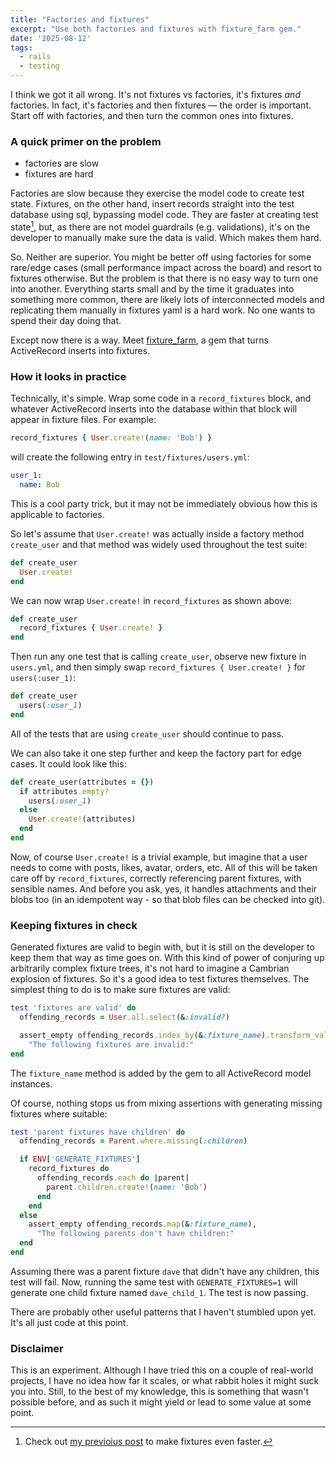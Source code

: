 ```yaml
---
title: "Factories and fixtures"
excerpt: "Use both factories and fixtures with fixture_farm gem."
date: '2025-08-12'
tags:
  - rails
  - testing
---
```


I think we got it all wrong. It's not fixtures vs factories, it's fixtures *and* factories. In fact, it's factories and then fixtures — the order is important. Start off with factories, and then turn the common ones into fixtures.

### A quick primer on the problem

- factories are slow
- fixtures are hard

Factories are slow because they exercise the model code to create test state. Fixtures, on the other hand, insert records straight into the test database using sql, bypassing model code. They are faster at creating test state[^1], but, as there are not model guardrails (e.g. validations), it's on the developer to manually make sure the data is valid. Which makes them hard.

So. Neither are superior. You might be better off using factories for some rare/edge cases (small performance impact across the board) and resort to fixtures otherwise. But the problem is that there is no easy way to turn one into another. Everything starts small and by the time it graduates into something more common, there are likely lots of interconnected models and replicating them manually in fixtures yaml is a hard work. No one wants to spend their day doing that.

Except now there is a way. Meet [fixture_farm](https://github.com/featurist/fixture_farm), a gem that turns ActiveRecord inserts into fixtures.

### How it looks in practice

Technically, it's simple. Wrap some code in a `record_fixtures` block, and whatever ActiveRecord inserts into the database within that block will appear in fixture files. For example:

```ruby
record_fixtures { User.create!(name: 'Bob') }
```

will create the following entry in `test/fixtures/users.yml`:

```yaml
user_1:
  name: Bob
```

This is a cool party trick, but it may not be immediately obvious how this is applicable to factories.

So let's assume that `User.create!` was actually inside a factory method `create_user` and that method was widely used throughout the test suite:

```ruby
def create_user
  User.create!
end
```

We can now wrap `User.create!` in `record_fixtures` as shown above:

```ruby
def create_user
  record_fixtures { User.create! }
end
```

Then run any one test that is calling `create_user`, observe new fixture in `users.yml`, and then simply swap `record_fixtures { User.create! }` for `users(:user_1)`:

```ruby
def create_user
  users(:user_1)
end
```

All of the tests that are using `create_user` should continue to pass.

We can also take it one step further and keep the factory part for edge cases. It could look like this:

```ruby
def create_user(attributes = {})
  if attributes.empty?
    users(:user_1)
  else
    User.create!(attributes)
  end
end
```

Now, of course `User.create!` is a trivial example, but imagine that a user needs to come with posts, likes, avatar, orders, etc. All of this will be taken care off by `record_fixtures`, correctly referencing parent fixtures, with sensible names. And before you ask, yes, it handles attachments and their blobs too (in an idempotent way - so that blob files can be checked into git).

### Keeping fixtures in check

Generated fixtures are valid to begin with, but it is still on the developer to keep them that way as time goes on. With this kind of power of conjuring up arbitrarily complex fixture trees, it's not hard to imagine a Cambrian explosion of fixtures. So it's a good idea to test fixtures themselves. The simplest thing to do is to make sure fixtures are valid:

```ruby
test 'fixtures are valid' do
  offending_records = User.all.select(&:invalid?)

  assert_empty offending_records.index_by(&:fixture_name).transform_values { _1.errors.messages },
    "The following fixtures are invalid:"
end
```

The `fixture_name` method is added by the gem to all ActiveRecord model instances.

Of course, nothing stops us from mixing assertions with generating missing fixtures where suitable:

```ruby
test 'parent fixtures have children' do
  offending_records = Parent.where.missing(:children)

  if ENV['GENERATE_FIXTURES']
    record_fixtures do
      offending_records.each do |parent|
        parent.children.create!(name: 'Bob')
      end
    end
  else
    assert_empty offending_records.map(&:fixture_name),
      "The following parents don't have children:"
  end
end
```

Assuming there was a parent fixture `dave` that didn't have any children, this test will fail. Now, running the same test with `GENERATE_FIXTURES=1` will generate one child fixture named `dave_child_1`. The test is now passing.

There are probably other useful patterns that I haven't stumbled upon yet. It's all just code at this point.

### Disclaimer

This is an experiment. Although I have tried this on a couple of real-world projects, I have no idea how far it scales, or what rabbit holes it might suck you into. Still, to the best of my knowledge, this is something that wasn't possible before, and as such it might yield or lead to some value at some point.

[^1]: Check out [my previoius post](https://artem.rocks/posts/faster_rails_fixtures) to make fixtures even faster.
